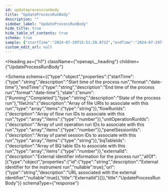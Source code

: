 ```yaml
---
id: updateprocessrunbody
title: "UpdateProcessRunBody"
description: ""
sidebar_label: "UpdateProcessRunBody"
hide_title: true
hide_table_of_contents: true
schema: true
sample: {"startTime":"2024-07-29T15:51:28.071Z","endTime":"2024-07-29T15:51:28.071Z","state":"Running","fileUris":["string"],"flowRunIds":[0],"unitOperationRunIds":[0],"panelSessionIds":["string"],"bqTableIds":[0],"externalId":{"id":"string","url":"string"}}
custom_edit_url: null
---
```



<Heading
  as={"h1"}
  className={"openapi__heading"}
  children={"UpdateProcessRunBody"}
>
</Heading>





<Schema
  schema={{"type":"object","properties":{"startTime":{"type":"string","description":"Start time of the process run","format":"date-time"},"endTime":{"type":"string","description":"End time of the process run","format":"date-time"},"state":{"enum":["Running","Completed"],"type":"string","description":"State of the process run"},"fileUris":{"description":"Array of file URIs to associate with this run","type":"array","items":{"type":"string"}},"flowRunIds":{"description":"Array of flow run IDs to associate with this run","type":"array","items":{"type":"number"}},"unitOperationRunIds":{"description":"Array of unit operation run IDs to associate with this run","type":"array","items":{"type":"number"}},"panelSessionIds":{"description":"Array of panel session IDs to associate with this run","type":"array","items":{"type":"string"}},"bqTableIds":{"description":"Array of BQ table IDs to associate with this run","type":"array","items":{"type":"number"}},"externalId":{"description":"External identifier information for the process run","allOf":[{"type":"object","properties":{"id":{"type":"string","description":"External identifier for the instrument run","nullable":true},"url":{"type":"string","description":"URL associated with the external identifier","nullable":true}},"title":"ExternalId"}]}},"title":"UpdateProcessRunBody"}}
  schemaType={"response"}
>
  
</Schema>
            